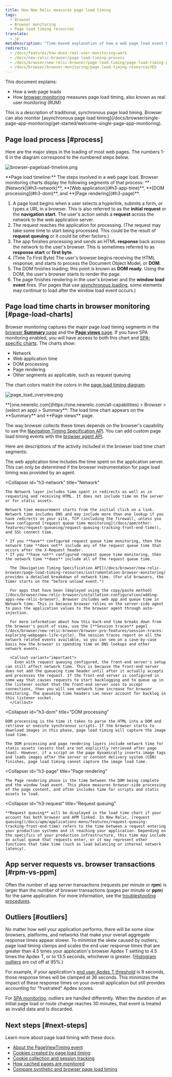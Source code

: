 ```yaml
---
title: How New Relic measures page load timing
tags:
  - Browser
  - Browser monitoring
  - Page load timing resources
translate:
  - jp
metaDescription: "Time-based explanation of how a web page load event happens and how that corresponds to browser's page load timing measurements."
redirects:
  - /docs/features/how-does-real-user-monitoring-work
  - /docs/new-relic-browser/page-load-timing-process
  - /docs/browser/new-relic-browser/page-load-timing/page-load-timing-process
  - /docs/browser/browser-monitoring/page-load-timing-resourcesYES
---
```




This document explains:

* How a web page loads
* How [browser monitoring](/docs/browser/new-relic-browser/getting-started/new-relic-browser) measures page load timing, also known as real user monitoring (RUM)

<Callout variant="tip">
  This is a description of traditional, synchronous page load timing. Browser can also monitor [asynchronous page load timing](/docs/browser/single-page-app-monitoring/get-started/welcome-single-page-app-monitoring).
</Callout>

## Page load process [#process]

Here are the major steps in the loading of most web pages. The numbers 1-6 in the diagram correspond to the numbered steps below.

<img
  title="browser-pageload-timeline.png"
  alt="browser-pageload-timeline.png"
  src={browserPageLoadTimeline}
/>

<figcaption>
  **Page load timeline:** The steps involved in a web page load. Browser monitoring charts display the following segments of that process: **[Network](#h3-network)**, **[Web application](#h3-app-time)**, **[DOM processing](#h3-dom)**, and **[Page rendering](#h3-page)**.
</figcaption>

1. A page load begins when a user selects a hyperlink, submits a form, or types a URL in a browser. This is also referred to as the **initial request** or the **navigation start**. The user's action sends a **request** across the network to the web application server.
2. The request reaches the application for processing. (The request may take some time to start being processed. This could be the result of **request queuing** or it could be other factors.)
3. The app finishes processing and sends an HTML **response** back across the network to the user's browser. This is sometimes referred to as **response start** or **first byte**.
4. (Time To First Byte) The user's browser begins receiving the HTML response, and starts to process the Document Object Model, or **DOM**.
5. The DOM finishes loading; this point is known as **DOM ready**. Using the DOM, the user's browser starts to render the page.
6. The page finishes rendering in the user's browser and the **window load event** fires. (For pages that use [asynchronous loading](/docs/browser/single-page-app-monitoring/get-started/welcome-single-page-app-monitoring), some elements may continue to load after the window load event occurs.)

## Page load time charts in browser monitoring [#page-load-charts]

Browser monitoring captures the major page load timing segments in the [browser **Summary** page](/docs/browser/new-relic-browser/getting-started/browser-overview-website-performance-glance) and the [**Page views** page](/docs/browser/new-relic-browser/additional-standard-features/page-views-understanding-your-sites-popularity). If you have SPA monitoring enabled, you will have access to both this chart and [SPA-specific charts](/docs/browser/single-page-app-monitoring/use-spa-data/view-spa-data-new-relic-browser). The charts show:

* Network
* Web application time
* DOM processing
* Page rendering
* Other segments as applicable, such as request queuing

The chart colors match the colors in the [page load timing diagram](#process).

<img
  title="page_load_overview.png"
  alt="page_load_overview.png"
  src={browserPageLoadChart}
/>

<figcaption>
  **[one.newrelic.com](https://one.newrelic.com/all-capabilities) > Browser > (select an app) > Summary**: The load time chart appears on the **Summary** and **Page views** page.
</figcaption>

The way browser collects these times depends on the browser's capability to use the [Navigation Timing Specification API](/docs/browser/new-relic-browser/page-load-timing-resources/instrumentation-browser-monitoring). You can add custom page load timing events with the [browser agent API](/docs/browser/new-relic-browser/browser-agent-apis/reporting-data-events-browser-agent-api).

Here are descriptions of the activity included in the browser load time chart segments:

<CollapserGroup>
  <Collapser
    id="h3-app-time"
    title="Web application"
  >
    The web application time includes the time spent on the application server. This can only be determined if the browser instrumentation for page load timing was provided by an <InlinePopup type="apm" /> agent.
  </Collapser>

  <Collapser
    id="h3-network"
    title="Network"
  >
    The Network layer includes time spent in redirects as well as in requesting and receiving HTML. It does not include time on the server or for static assets.

    Network time measurement starts from the initial click on a link. Network time includes DNS and may include more than one lookup if you have redirects on your site, TCP (including the firewall, unless you have configured [request queue time monitoring](/docs/apm/other-features/request-queueing/request-queuing-tracking-front-end-time)), and SSL connect time.

    * If you **have** configured request queue time monitoring, then the network time **does not** include any of the request queue time that occurs after the X-Request header.
    * If you **have not** configured request queue time monitoring, then the network time **does** include all of the request queue time.

      The [Navigation Timing Specification API](/docs/browser/new-relic-browser/page-load-timing-resources/instrumentation-browser-monitoring) provides a detailed breakdown of network time. (For old browsers, the timer starts on the "before unload event.")

      For apps that have been [deployed using the copy/paste method](/docs/browser/new-relic-browser/installation-configuration/adding-apps-new-relic-browser), Browser includes web app and queue time in Network time. This is because browser relies on the server-side agent to pass the application values to the browser agent through auto-injection.

      For more information about how this back-end time breaks down from the browser's point of view, use the [**Session traces** page](/docs/browser/new-relic-browser/browser-pro-features/session-traces-exploring-webpages-life-cycle). The session traces report on all the network related events available, so you can see on a case-by-case basis how the browser is spending time on DNS lookups and other network events.

      <Callout variant="important">
        Even with request queuing configured, the front-end server's setup can still affect network time. This is because the front-end server does not add the queueing time header until after it actually accepts and processes the request. If the front-end server is configured in some way that causes requests to start backlogging and to queue up in the listener socket that the front-end server uses to accept connections, then you will see network time increase for browser monitoring. The queueing time headers can never account for backlog in this listener socket.
      </Callout>
  </Collapser>

  <Collapser
    id="h3-dom"
    title="DOM processing"
  >
    DOM processing is the time it takes to parse the HTML into a DOM and retrieve or execute synchronous scripts. If the browser starts to download images in this phase, page load timing will capture the image load time.

    The DOM processing and page rendering layers include network time for static assets (assets that are not explicitly retrieved after page load). However, if a script on the page dynamically inserts image tags and loads images after the server or content delivery system (CDN) finishes, page load timing cannot capture the image load time.
  </Collapser>

  <Collapser
    id="h3-page"
    title="Page rendering"
  >
    The Page rendering phase is the time between the DOM being complete and the window load event. This phase measures browser-side processing of the page content, and often includes time for scripts and static assets to load.
  </Collapser>

  <Collapser
    id="h3-request"
    title="Request queuing"
  >
    **Request queuing** will be displayed in the load time chart if your account has both browser and APM linked. In New Relic, [request queuing](/docs/apm/applications-menu/features/request-queuing-tracking-front-end-time) refers to the time between a request entering your production systems and it reaching your application. Depending on the specifics of your production infrastructure, this time may include an actual queue that requests enter, or it may represent other functions that take time (such as load balancing or internal network latency).
  </Collapser>
</CollapserGroup>

## App server requests vs. browser transactions [#rpm-vs-ppm]

Often the number of app server transactions (requests per minute or **rpm**) is larger than the number of browser transactions (pages per minute or **ppm**) for the same application. For more information, see the [troubleshooting procedures](/docs/browser/new-relic-browser/troubleshooting/app-server-requests-greatly-outnumber-browser-transactions).

## Outliers [#outliers]

No matter how well your application performs, there will be some slow browsers, platforms, and networks that make your overall aggregate response times appear slower. To minimize the skew caused by outliers, page load timing clamps and scales the end user response times that are greater than 4.5 times your application's browser Apdex T setting to 4.5 times the Apdex T, or to 13.5 seconds, whichever is greater. ([Histogram outliers](/docs/data-analysis/user-interface-functions/histograms-viewing-data-distribution#outliers) are cut off at 95%.)

For example, if your application's [end user Apdex T threshold](/docs/browser/new-relic-browser/installation-configuration/browser-settings-ui-options-browser-monitoring#apdex) is 8 seconds, those response times will be clamped at 36 seconds. This minimizes the impact of these response times on your overall application but still provides accounting for "frustrated" Apdex scores.

For [SPA monitoring](/docs/browser/single-page-app-monitoring/get-started/welcome-single-page-app-monitoring), outliers are handled differently. When the duration of an initial page load or route change reaches 30 minutes, that event is treated as invalid data and is discarded.

## Next steps [#next-steps] 

Learn more about page load timing with these docs:

* [About the PageViewTiming event](/docs/browser/new-relic-browser/page-load-timing-resources/pageviewtiming-async-or-dynamic-page-details)
* [Cookies created by page load timing](/docs/browser/browser-monitoring/page-load-timing-resources/new-relic-cookies-used-browser)
* [Cookie collection and session tracking](/docs/browser/browser-monitoring/page-load-timing-resources/cookie-collection-session-tracking)
* [How cached pages are monitored](/docs/browser/new-relic-browser/page-load-timing-resources/cached-pages)
* [Compare synthetic and browser page load timing](/docs/browser/new-relic-browser/page-load-timing-resources/compare-page-load-performance-browser-synthetics)
